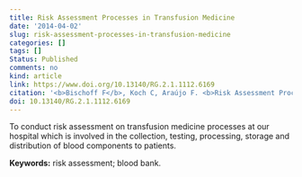 ```yaml
---
title: Risk Assessment Processes in Transfusion Medicine
date: '2014-04-02'
slug: risk-assessment-processes-in-transfusion-medicine
categories: []
tags: []
Status: Published
comments: no
kind: article
link: https://www.doi.org/10.13140/RG.2.1.1112.6169
citation: '<b>Bischoff F</b>, Koch C, Araújo F. <b>Risk Assessment Processes in Transfusion Medicine</b>. <em>Vox Sanguinis</em>. 2014;107(Suppl. 1):67.'
doi: 10.13140/RG.2.1.1112.6169
---
```


To conduct risk assessment on transfusion medicine processes at our hospital which is involved in the collection, testing, processing, storage and distribution of blood components to patients.

**Keywords:** risk assessment; blood bank.
